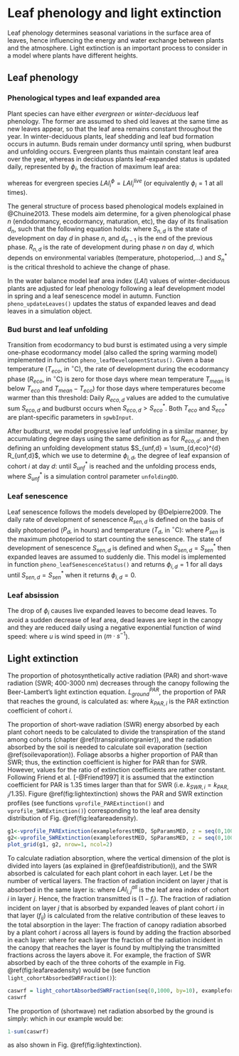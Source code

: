 # Leaf phenology and light extinction {#leafphenologylight}

Leaf phenology determines seasonal variations in the surface area of leaves, hence influencing the energy and water exchange between plants and the atmosphere. Light extinction is an important process to consider in a model where plants have different heights.  

## Leaf phenology  {#leafphenology}

### Phenological types and leaf expanded area

Plant species can have either *evergreen* or *winter-deciduous* leaf phenology. The former are assumed to shed old leaves at the same time as new leaves  appear, so that the leaf area remains constant throughout the year. In winter-deciduous plants, leaf shedding and leaf bud formation occurs in autumn. Buds remain under dormancy until spring, when budburst and unfolding occurs. Evergreen plants thus maintain constant leaf area over the year, whereas in deciduous plants leaf-expanded status is updated daily, represented by $\phi_i$, the fraction of maximum leaf area:

\begin{equation}
LAI_{i}^{\phi}=LAI^{live}_i\,\cdot\phi_i
\end{equation}
whereas for evergreen species $LAI_{i}^{\phi}=LAI^{live}_i$ (or equivalently $\phi_i = 1$ at all times).

The general structure of process based phenological models explained in @Chuine2013. These models aim determine, for a given phenological phase $n$ (endodormancy, ecodormancy, maturation, etc), the day of its finalisation $d_n$, such that the following equation holds:
\begin{equation} 
S_{n,d} = \sum_{d_{n-1}}^{d_n} R_{n,d} = S_n^*
\end{equation}
where $S_{n,d}$ is the state of development on day $d$ in phase $n$, and $d_{n-1}$ is the end of the previous phase. $R_{n,d}$ is the rate of development during phase $n$ on day $d$, which depends on environmental variables (temperature, photoperiod,...) and $S_n^*$ is the critical threshold to achieve the change of phase. 

In the water balance model leaf area index ($LAI$) values of winter-deciduous plants are adjusted for leaf phenology following a leaf development model in spring and a leaf senescence model in autumn. Function `pheno_updateLeaves()` updates the status of expanded leaves and dead leaves in a simulation object.

### Bud burst and leaf unfolding
Transition from ecodormancy to bud burst is estimated using a very simple one-phase ecodormancy model (also called the spring warming model) implemented in function `pheno_leafDevelopmentStatus()`. Given a base temperature ($T_{eco}$, in $^{\circ}\mathrm{C}$), the rate of development during the ecodormancy phase ($R_{eco}$, in $^{\circ} \mathrm{C}$) is zero for those days where mean temperature $T_{mean}$ is below $T_{eco}$ and  $T_{mean} - T_{eco})$ for those days where temperatures become warmer than this threshold:
\begin{eqnarray}
R_{eco,d}(T_d) &=& 0  \,\, &if& \,\, T_d \leq T_{eco} \\
              &=& T_d - T_{eco}  \,\, &if& \,\, T_d > T_{eco} \\
\end{eqnarray}
Daily $R_{eco,d}$ values are added to the cumulative sum $S_{eco,d}$ and budburst occurs when $S_{eco,d} > S_{eco}^*$. Both $T_{eco}$ and $S_{eco}^*$ are plant-specific parameters in `spwbInput`. 

After budburst, we model progressive leaf unfolding in a similar manner, by accumulating degree days using the same definition as for $R_{eco,d}$:
\begin{eqnarray}
R_{unf,d} &=& R_{eco,d} \\
\end{eqnarray}
and then defining an unfolding development status $S_{unf,d} = \sum_{d,eco}^{d} R_{unf,d}$, which we use to determine $\phi_{i,d}$, the degree of leaf expansion of cohort $i$ at day $d$:
\begin{equation}
\phi_{i,d} = S_{unf,d}/S_{unf}^*
\end{equation}
until $S_{unf}^*$ is reached and the unfolding process ends, where $S_{unf}^*$ is a simulation control parameter `unfoldingDD`.

### Leaf senescence {#leafphenosenescence}
Leaf senescence follows the models developed by @Delpierre2009. The daily rate of development of senescence $R_{sen,d}$ is defined on the basis of daily photoperiod ($P_{d}$, in hours) and temperature ($T_d$, in $^{\circ} \mathrm{C}$):
\begin{eqnarray}
R_{sen,d}(P_d, T_d) &=& 0  \,\, &if& \,\, T_d \geq T_{sen} \,\, or \,\, P_d>P_{sen} \\
              &=& (T_d - T_{sen})^2 \cdot (P_d/P_{sen})^2  \,\, &if& \,\, T_d < T_{sen} \,\,and \,\, P_d<P_{sen}\\
\end{eqnarray}
where $P_{sen}$ is the maximum photoperiod to start counting the senescence. The state of development of senescence $S_{sen,d}$ is defined
\begin{equation} 
S_{sen,d} = \sum R_{sen,d}
\end{equation}
and when $S_{sen,d} = S_{sen}^*$ then expanded leaves are assumed to suddenly die. This model is implemented in function `pheno_leafSenescenceStatus()` and returns $\phi_{i,d}=1$ for all days until $S_{sen,d} = S_{sen}^*$ when it returns $\phi_{i,d}=0$.

### Leaf absission
The drop of $\phi_i$ causes live expanded leaves to become dead leaves. To avoid a sudden decrease of leaf area, dead leaves are kept in the canopy and they are reduced daily using a negative exponential function of wind speed:
\begin{equation}
LAI^{dead}_i=LAI^{dead}_i\,\cdot e^{- u/10}
\end{equation}
where $u$ is wind speed in ($m \cdot s^{-1}$).



## Light extinction {#basiclightextinction}
The proportion of photosynthetically active radiation (PAR) and short-wave radiation (SWR; 400-3000 nm) decreases through the canopy following the Beer-Lambert’s light extinction equation. 
$L^{PAR}_{ground}$, the proportion of PAR that reaches the ground, is calculated as:
\begin{equation}
L^{PAR}_{ground}=e^{-\sum_{i=1}^{c}{k_{PAR,i} \cdot LAI_{i}^{all}}}
\end{equation}
where $k_{PAR,i}$ is the PAR extinction coefficient of cohort $i$. 

The proportion of short-wave radiation (SWR) energy absorbed by each plant cohort needs to be calculated to divide the transpiration of the stand among cohorts (chapter \@ref(transpirationgranier)), and the radiation absorbed by the soil is needed to calculate soil evaporation (section \@ref(soilevaporation)). Foliage absorbs a higher proportion of PAR than SWR; thus, the extinction coefficient is higher for PAR than for SWR. However, values for the ratio of extinction coefficients are rather constant. Following Friend et al. [-@Friend1997] it is assumed that the extinction coefficient for PAR is 1.35 times larger than that for SWR (i.e.
$k_{SWR,i} = k_{PAR,i}/1.35$). Figure \@ref(fig:lightextinction) shows the PAR and SWR extinction profiles (see functions `vprofile_PARExtinction()` and `vprofile_SWRExtinction()`) corresponding to the leaf area density distribution of Fig. \@ref(fig:leafareadensity). 

```r
g1<-vprofile_PARExtinction(exampleforestMED, SpParamsMED, z = seq(0,1000, by=1))
g2<-vprofile_SWRExtinction(exampleforestMED, SpParamsMED, z = seq(0,1000, by=1))
plot_grid(g1, g2, nrow=1, ncol=2)
```

To calculate radiation absorption, where the vertical dimension of the plot is divided into layers (as explained in \@ref(leafdistribution)), and the SWR absorbed is calculated for each plant cohort in each layer. Let $l$ be the number of vertical layers. The fraction of radiation incident on layer $j$ that is absorbed in the same layer is:
\begin{equation}
f_j=1 - e^{-\sum_{i=1}^{c}{k_{SWR,i} \cdot LAI_{i,j}^{all}}}
\end{equation}
where $LAI_{i,j}^{all}$ is the leaf area index of cohort $i$ in layer $j$. Hence, the fraction transmitted is $(1-f_j)$. The fraction of radiation incident on layer $j$ that is absorbed by expanded leaves of plant cohort $i$ in that layer ($f_{ij}$) is calculated from the relative
contribution of these leaves to the total absorption in the layer:
\begin{equation}
f_{ij} = f_j \cdot \frac{k_{SWR,i}\cdot LAI_{i,j}^{\phi}}{\sum_{h=1}^{c}{k_{SWR,h} \cdot LAI_{h,j}^{all}}}
\end{equation}
The fraction of canopy radiation absorbed by a plant cohort $i$ across all layers is found by adding the fraction absorbed in each layer:
\begin{equation}
f_i = \sum_{j=1}^{l}{f_{ij}\cdot \prod_{h>j}^{l}{(1-f_h)}}
\end{equation}
where for each layer the fraction of the radiation incident in the canopy that
reaches the layer is found by multiplying the transmitted fractions across the
layers above it. For example, the fraction of SWR absorbed by each of the three cohorts of the example in Fig. \@ref(fig:leafareadensity) would be (see function `light_cohortAbsorbedSWRFraction()`):
```r
caswrf = light_cohortAbsorbedSWRFraction(seq(0,1000, by=10), exampleforestMED, SpParamsMED)
caswrf
```

The proportion of (shortwave) net radiation absorbed by the
ground is simply:
\begin{equation}
L^{SWR}_{ground} = 1 - \sum_{j}^{l}{f_j}
\end{equation}
which in our example would be:
```r
1-sum(caswrf)
```
as also shown in Fig. \@ref(fig:lightextinction).